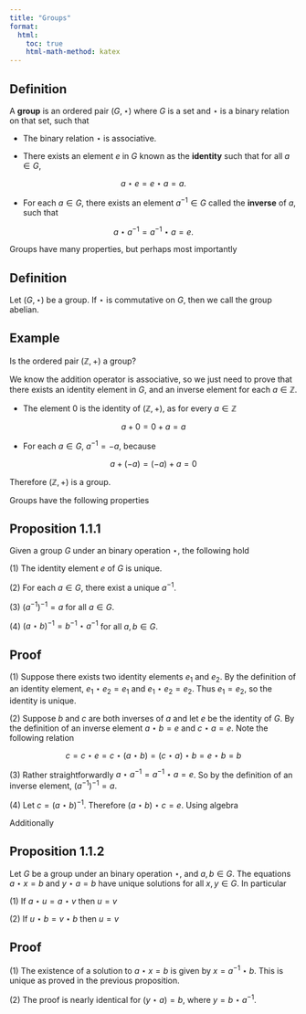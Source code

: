 ```yaml
---
title: "Groups"
format:
  html:
    toc: true
    html-math-method: katex
---
```


::: {.callout-note icon="false"}
## Definition

A [**group**]{.definition} is an ordered pair $(G,\star)$ where $G$ is a set and $\star$ is a binary relation on that set, such that

- The binary relation $\star$ is associative.

-   There exists an element $e$ in $G$ known as the [**identity**]{.definition} such that for all $a \in G$,

$$
a \star e = e \star a = a.
$$

-   For each $a \in G$, there exists an element $a^{-1} \in G$ called the [**inverse**]{.definition} of $a$, such that

$$
a \star a^{-1} = a^{-1} \star a = e.
$$
:::

Groups have many properties, but perhaps most importantly

::: {.callout-note icon="false"}
## Definition

Let $(G,\star)$ be a group. If $\star$ is commutative on $G$, then we call the group [abelian]{.definition}.
:::

::: {.callout-warning icon="false"}
## Example

Is the ordered pair $(\mathbb{Z},+)$ a group?

We know the addition operator is associative, so we just need to prove that there exists an identity element in $G$, and an inverse element for each $a \in \mathbb{Z}$.

-   The element $0$ is the identity of $(\mathbb{Z},+)$, as for every $a \in \mathbb{Z}$

$$
a + 0 = 0 + a = a
$$

-   For each $a \in G$, $a^{-1} = -a$, because

$$
a + (-a) = (-a) + a = 0
$$

Therefore $(\mathbb{Z},+)$ is a group.
:::

Groups have the following properties

::: {.callout-note icon="false"}
## Proposition 1.1.1

Given a group $G$ under an binary operation $\star$, the following hold

$(1)$ The identity element $e$ of $G$ is unique.

$(2)$ For each $a \in G$, there exist a unique $a^{-1}$.

$(3)$ $(a^{-1})^{-1} = a$ for all $a \in G$.

$(4)$ $(a \star b)^{-1} = b^{-1} \star a^{-1}$ for all $a,b \in G$.
:::

::: {.callout-tip icon="false" collapse="true"}
## Proof

$(1)$ Suppose there exists two identity elements $e_1$ and $e_2$. By the definition of an identity element, $e_1 \star e_2 = e_1$ and $e_1 \star e_2 = e_2$. Thus $e_1 = e_2$, so the identity is unique.

$(2)$ Suppose $b$ and $c$ are both inverses of $a$ and let $e$ be the identity of $G$. By the definition of an inverse element $a \star b = e$ and $c \star a = e$. Note the following relation

$$
c = c \star e = c \star (a \star b) = (c \star a) \star b = e \star b = b
$$

$(3)$ Rather straightforwardly $a \star a^{-1} = a^{-1} \star a = e$. So by the definition of an inverse element, $(a^{-1})^{-1} = a$.

$(4)$ Let $c = (a \star b)^{-1}$. Therefore $(a \star b) \star c = e$. Using algebra

```{=tex}
\begin{align*}
a^{-1} \star (a \star b) \star c &= a^{-1} \star e\\
(a^{-1} \star a) \star (b \star c) &= a^{-1}\\
(b \star c) &= a^{-1}\\
c &= b^{-1} \star a^{-1}
\end{align*}
```
:::

Additionally

::: {.callout-note icon="false"}
## Proposition 1.1.2

Let $G$ be a group under an binary operation $\star$, and $a,b \in G$. The equations $a \star x = b$ and $y \star a = b$ have unique solutions for all $x,y \in G$. In particular

$(1)$ If $a \star u = a \star v$ then $u = v$

$(2)$ If $u \star b = v \star b$ then $u = v$
:::

::: {.callout-tip icon="false" collapse="true"}
## Proof

$(1)$ The existence of a solution to $a \star x = b$ is given by $x = a^{-1} \star b$. This is unique as proved in the previous proposition.

$(2)$ The proof is nearly identical for $(y \star a) = b$, where $y = b \star a^{-1}$.
:::

<!-- Because it is often tedious to write the full notation of a group, it is often abbreviated. For example, the group $(G,\star)$ is commonly wrote as "the group $G$" where the operation is implied.

Additionally, we often write $ab$ as an abbreviation for $a \star b$. Because group operations are associative, we write $a^n$ to abbreviate $a\star \cdots \star a$ ($n$ times). -->

<!-- ## Order

As always, we start with a definition.

::: {.callout-note icon="false"}
## Definition

For a group $G$ and $x \in G$, the [**order**]{.definition} of $x$ is the smallest positive integer $n$ such that $x \star x \star \cdots \star x$ ($n$ times) is equal to the identity element $e$.
:::

Note that we notate $x \star x \star x \cdots$ as $x^n$. We also denote the order of $x$ as $|x|$. This is an abuse of notation with both cardinailty and absolute value, so it is often necessary to clarify the meaning of the bars.

For any group $G$, it's clear that $|e| = 1$. If $x^n \not = e$ for any $n$, we say that $x$ has order infinity. For example, given the group $(\mathbb{Z}/15\mathbb{Z},\times)$, the element $2$ has an order of $4$.

$$
2 = 2,\quad 2^2 = 4,\quad 2^3 = 8,\quad 2^4 = 16 = 1 = e
$$ -->